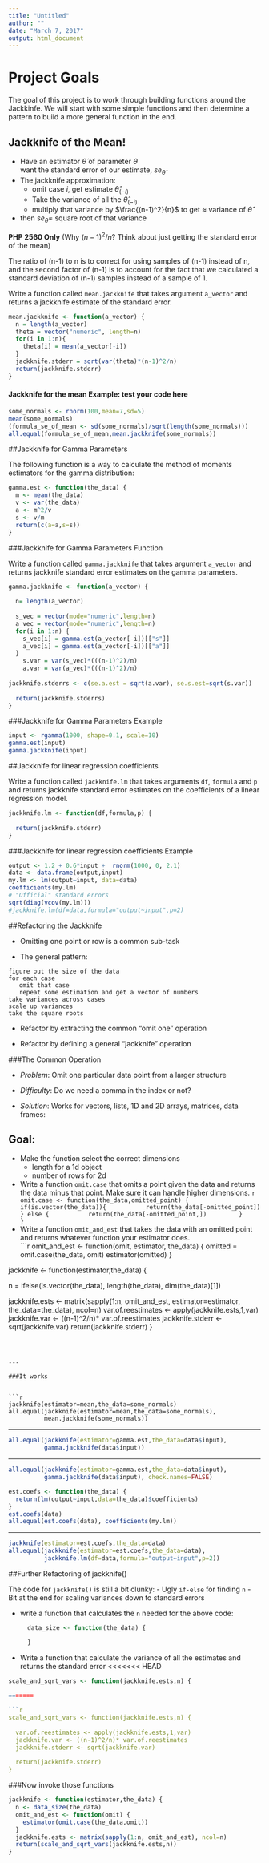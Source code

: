 ```yaml
---
title: "Untitled"
author: ""
date: "March 7, 2017"
output: html_document
---
```





# Project Goals

The goal of this project is to work through building functions around the Jackkinfe. We will start with some simple functions and then determine a pattern to build a more general function in the end. 


## Jackknife of the Mean!

- Have an estimator $\hat{\theta}$ of parameter $\theta$  
  want the standard error of our estimate, $se_{\hat{\theta}}$
- The jackknife approximation:
    + omit case $i$, get estimate $\hat{\theta}_{(-i)}$
    + Take the variance of all the $\hat{\theta}_{(-i)}$
    + multiply that variance by $\frac{(n-1)^2}{n}$ to get $\approx$ variance of $\hat{\theta}$
- then $se_{\hat{\theta}}=$ square root of that variance

**PHP 2560 Only** (Why $(n-1)^2 / n$?  Think about just getting the standard
    error of the mean)

The ratio of (n-1) to n is to correct for using samples of (n-1) instead of n, and the second factor of (n-1) is to account for the fact that we calculated a standard deviation of (n-1) samples instead of a sample of 1.


Write a function called `mean.jackknife` that takes argument `a_vector` and returns a jackknife estimate of the standard error.


```r
mean.jackknife <- function(a_vector) {
  n = length(a_vector)
  theta = vector("numeric", length=n)
  for(i in 1:n){
    theta[i] = mean(a_vector[-i])
  }
  jackknife.stderr = sqrt(var(theta)*(n-1)^2/n)
  return(jackknife.stderr)
}
```



#### Jackknife for the mean Example: test your code here


```r
some_normals <- rnorm(100,mean=7,sd=5)
mean(some_normals)
(formula_se_of_mean <- sd(some_normals)/sqrt(length(some_normals)))
all.equal(formula_se_of_mean,mean.jackknife(some_normals))
```



##Jackknife for Gamma Parameters


The following function is a way to calculate the method of moments estimators for the gamma distribution:

```r
gamma.est <- function(the_data) {
  m <- mean(the_data)
  v <- var(the_data)
  a <- m^2/v
  s <- v/m
  return(c(a=a,s=s))
}
```


###Jackknife for Gamma Parameters Function

Write a function called `gamma.jackknife` that takes argument `a_vector` and returns jackknife standard error estimates on the gamma parameters. 

```r
gamma.jackknife <- function(a_vector) {
  
  n= length(a_vector)
  
  s_vec = vector(mode="numeric",length=n)
  a_vec = vector(mode="numeric",length=n)
  for(i in 1:n) {
    s_vec[i] = gamma.est(a_vector[-i])[["s"]]
    a_vec[i] = gamma.est(a_vector[-i])[["a"]]
  }
    s.var = var(s_vec)*(((n-1)^2)/n)
    a.var = var(a_vec)*(((n-1)^2)/n)
  
jackknife.stderrs <- c(se.a.est = sqrt(a.var), se.s.est=sqrt(s.var))
  
  return(jackknife.stderrs)
}
```



###Jackknife for Gamma Parameters Example


```r
input <- rgamma(1000, shape=0.1, scale=10)
gamma.est(input)
gamma.jackknife(input)
```



##Jackknife for linear regression coefficients

Write a function called `jackknife.lm` that takes arguments `df`, `formula` and `p` and returns jackknife standard error estimates on the coefficients of a linear regression model. 

```r
jackknife.lm <- function(df,formula,p) {
  
  return(jackknife.stderr)
}
```



###Jackknife for linear regression coefficients Example


```r
output <- 1.2 + 0.6*input +  rnorm(1000, 0, 2.1)
data <- data.frame(output,input)
my.lm <- lm(output~input, data=data)
coefficients(my.lm)
# "Official" standard errors
sqrt(diag(vcov(my.lm)))
#jackknife.lm(df=data,formula="output~input",p=2)
```



##Refactoring the Jackknife


- Omitting one point or row is a common sub-task

- The general pattern:

```
figure out the size of the data
for each case
   omit that case
   repeat some estimation and get a vector of numbers
take variances across cases
scale up variances
take the square roots
```

- Refactor by extracting the common "omit one" operation

- Refactor by defining a general "jackknife" operation



###The Common Operation


- _Problem_: Omit one particular data point from a larger structure

- _Difficulty_: Do we need a comma in the index or not?

- _Solution_: Works for vectors, lists, 1D and 2D arrays, matrices, data frames:



## Goal: 


- Make the function select the correct dimensions
    - length for a 1d object
    - number of rows for 2d
- Write a function `omit.case` that omits a point given the data and returns the data minus that point. Make sure it can handle higher dimensions. 
    ```r
          omit.case <- function(the_data,omitted_point) {
        if(is.vector(the_data)){
          return(the_data[-omitted_point])
        } else {
          return(the_data[-omitted_point,])
        } 
            }
    ```
- Write a function `omit_and_est` that takes the data with an omitted point and returns whatever function your estimator does.  
    ```r
    
        omit_and_est <- function(omit, estimator, the_data) { 
          omitted = omit.case(the_data, omit)
          estimator(omitted)
        }


jackknife <- function(estimator,the_data) {
  
  n = ifelse(is.vector(the_data), length(the_data), dim(the_data)[1])
  
  
  
  jackknife.ests <- matrix(sapply(1:n, omit_and_est, estimator=estimator, the_data=the_data), ncol=n)
  var.of.reestimates <- apply(jackknife.ests,1,var)
  jackknife.var <- ((n-1)^2/n)* var.of.reestimates
  jackknife.stderr <- sqrt(jackknife.var)
  return(jackknife.stderr)
}
```



---

###It works


```r
jackknife(estimator=mean,the_data=some_normals)
all.equal(jackknife(estimator=mean,the_data=some_normals),
          mean.jackknife(some_normals))
```

---



```r
all.equal(jackknife(estimator=gamma.est,the_data=data$input),
          gamma.jackknife(data$input))
```

---


```r
all.equal(jackknife(estimator=gamma.est,the_data=data$input),
          gamma.jackknife(data$input), check.names=FALSE)
```


```r
est.coefs <- function(the_data) {
  return(lm(output~input,data=the_data)$coefficients)
}
est.coefs(data)
all.equal(est.coefs(data), coefficients(my.lm))
```

---


```r
jackknife(estimator=est.coefs,the_data=data)
all.equal(jackknife(estimator=est.coefs,the_data=data),
          jackknife.lm(df=data,formula="output~input",p=2))
```


##Further Refactoring of jackknife()


The code for `jackknife()` is still a bit clunky:
- Ugly `if-else` for finding `n`
- Bit at the end for scaling variances down to standard errors

- write a function that calculates the `n` needed for the above code:

    ```r
      data_size <- function(the_data) {
  
      }
    ```
- Write a function that calculate the variance of all the estimates and returns the standard error
<<<<<<< HEAD
```r
scale_and_sqrt_vars <- function(jackknife.ests,n) {
  
=======

```r
scale_and_sqrt_vars <- function(jackknife.ests,n) {
  
  var.of.reestimates <- apply(jackknife.ests,1,var)
  jackknife.var <- ((n-1)^2/n)* var.of.reestimates
  jackknife.stderr <- sqrt(jackknife.var)
  
  return(jackknife.stderr)
}
```



###Now invoke those functions

```r
jackknife <- function(estimator,the_data) {
  n <- data_size(the_data)
  omit_and_est <- function(omit) {
    estimator(omit.case(the_data,omit))
  }
  jackknife.ests <- matrix(sapply(1:n, omit_and_est), ncol=n)
  return(scale_and_sqrt_vars(jackknife.ests,n))
}
```

